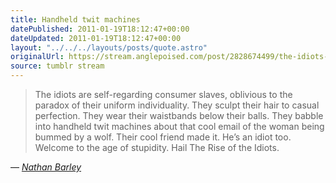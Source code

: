 ```yaml
---
title: Handheld twit machines
datePublished: 2011-01-19T18:12:47+00:00
dateUpdated: 2011-01-19T18:12:47+00:00
layout: "../../../layouts/posts/quote.astro"
originalUrl: https://stream.anglepoised.com/post/2828674499/the-idiots-are-self-regarding-consumer-slaves
source: tumblr stream
---
```


> The idiots are self-regarding consumer slaves, oblivious to the paradox of their uniform individuality. They sculpt their hair to casual perfection. They wear their waistbands below their balls. They babble into handheld twit machines about that cool email of the woman being bummed by a wolf. Their cool friend made it. He’s an idiot too. Welcome to the age of stupidity. Hail The Rise of the Idiots.

— <cite>[_Nathan Barley_](https://tvtropes.org/pmwiki/pmwiki.php/Series/NathanBarley)</cite>
